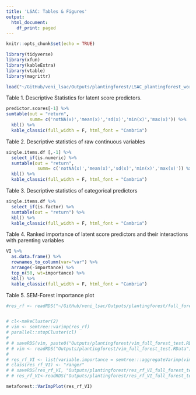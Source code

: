 ```yaml
---
title: 'LSAC: Tables & Figures'
output:
  html_document:
    df_print: paged
---
```


```r
knitr::opts_chunk$set(echo = TRUE)
```

```r
library(tidyverse)
library(xfun)
library(kableExtra)
library(vtable)
library(magrittr)
```

```r
load("~/GitHub/veni_lsac/Outputs/plantingforest/LSAC_plantingforest_workspace2.RData")
```

Table 1. Descriptive Statistics for latent score predictors.
```r

predictor.scores[-1] %>% 
sumtable(out = "return",
         summ= c('notNA(x)','mean(x)','sd(x)','min(x)','max(x)')) %>%
  kbl() %>%
  kable_classic(full_width = F, html_font = "Cambria")

```

Table 2. Descriptive statistics of raw continuous variables
```r
single.items.df [,-1] %>% 
  select_if(is.numeric) %>% 
  sumtable(out = "return",
            summ= c('notNA(x)','mean(x)','sd(x)','min(x)','max(x)')) %>%
  kbl() %>%
  kable_classic(full_width = F, html_font = "Cambria")

```


Table 3. Descriptive statistics of categorical predictors
```r
single.items.df %>% 
  select_if(is.factor) %>% 
  sumtable(out = "return") %>%
  kbl() %>%
  kable_classic(full_width = F, html_font = "Cambria")
```



Table 4. Ranked importance of latent score predictors and their interactions with parenting variables
```r
VI %>% 
  as.data.frame() %>% 
  rownames_to_column(var="var") %>%  
  arrange(-importance) %>% 
  top_n(50, wt=importance) %>% 
  kbl() %>%
  kable_classic(full_width = F, html_font = "Cambria")
```

Table 5. SEM-Forest importance plot
```r

#res_rf <- readRDS("~/GitHub/veni_lsac/Outputs/plantingforest/full_forest_test.RData")


# cl<-makeCluster(2)
# vim <- semtree::varimp(res_rf)
# parallel::stopCluster(cl)
# 
# # saveRDS(vim, paste0("Outputs/plantingforest/vim_full_forest_test.RData"))
# # vim <- readRDS("Outputs/plantingforest/vim_full_forest_test.RData")
# 
# res_rf_VI <- list(variable.importance = semtree:::aggregateVarimp(vim, aggregate = "median", scale = "absolute", TRUE))
# class(res_rf_VI) <- "ranger"
# # saveRDS(res_rf_VI, "Outputs/plantingforest/res_rf_VI_full_forest_test.RData")
# # res_rf_VI<-readRDS("Outputs/plantingforest/res_rf_VI_full_forest_test.RData")

metaforest::VarImpPlot(res_rf_VI)
```

